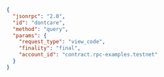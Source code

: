 ```json
{
  "jsonrpc": "2.0",
  "id": "dontcare",
  "method": "query",
  "params": {
    "request_type": "view_code",
    "finality": "final",
    "account_id": "contract.rpc-examples.testnet"
  }
}
```
